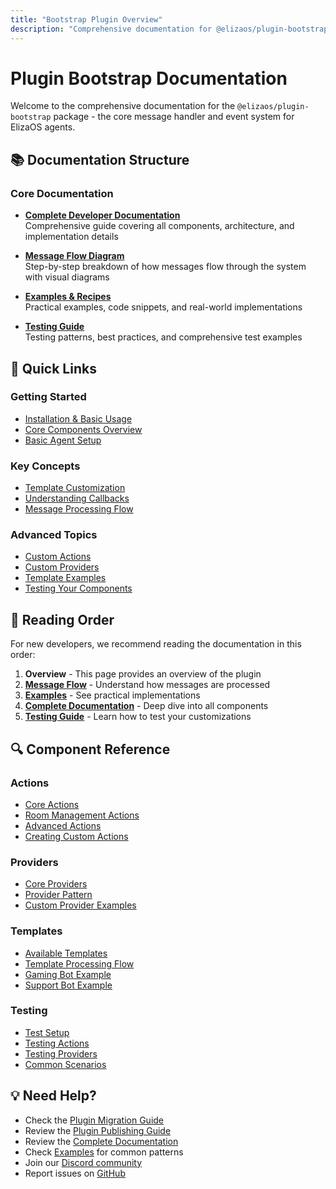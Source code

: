 ```yaml
---
title: "Bootstrap Plugin Overview"
description: "Comprehensive documentation for @elizaos/plugin-bootstrap - the core message handler and event system for ElizaOS agents"
---
```


# Plugin Bootstrap Documentation

Welcome to the comprehensive documentation for the `@elizaos/plugin-bootstrap` package - the core message handler and event system for ElizaOS agents.

## 📚 Documentation Structure

### Core Documentation

- **[Complete Developer Documentation](/deep-dive/bootstrap/complete-documentation)**  
  Comprehensive guide covering all components, architecture, and implementation details

- **[Message Flow Diagram](/deep-dive/bootstrap/message-flow)**  
  Step-by-step breakdown of how messages flow through the system with visual diagrams

- **[Examples & Recipes](/deep-dive/bootstrap/examples)**  
  Practical examples, code snippets, and real-world implementations

- **[Testing Guide](/deep-dive/bootstrap/testing-guide)**  
  Testing patterns, best practices, and comprehensive test examples

## 🚀 Quick Links

### Getting Started

- [Installation & Basic Usage](/quickstart)
- [Core Components Overview](/deep-dive/bootstrap/complete-documentation#core-components)
- [Basic Agent Setup](/deep-dive/bootstrap/examples#basic-agent-setup)

### Key Concepts

- [Template Customization](/deep-dive/bootstrap/complete-documentation#template-customization)
- [Understanding Callbacks](/deep-dive/bootstrap/complete-documentation#understanding-the-callback-mechanism)
- [Message Processing Flow](/deep-dive/bootstrap/message-flow#complete-message-flow-diagram)

### Advanced Topics

- [Custom Actions](/deep-dive/bootstrap/examples#custom-actions)
- [Custom Providers](/deep-dive/bootstrap/examples#custom-providers)
- [Template Examples](/deep-dive/bootstrap/examples#template-customization-examples)
- [Testing Your Components](/deep-dive/bootstrap/testing-guide#testing-patterns)

## 📖 Reading Order

For new developers, we recommend reading the documentation in this order:

1. **Overview** - This page provides an overview of the plugin
2. **[Message Flow](/deep-dive/bootstrap/message-flow)** - Understand how messages are processed
3. **[Examples](/deep-dive/bootstrap/examples)** - See practical implementations
4. **[Complete Documentation](/deep-dive/bootstrap/complete-documentation)** - Deep dive into all components
5. **[Testing Guide](/deep-dive/bootstrap/testing-guide)** - Learn how to test your customizations

## 🔍 Component Reference

### Actions

- [Core Actions](/deep-dive/bootstrap/complete-documentation#core-actions)
- [Room Management Actions](/deep-dive/bootstrap/complete-documentation#room-management-actions)
- [Advanced Actions](/deep-dive/bootstrap/complete-documentation#advanced-actions)
- [Creating Custom Actions](/deep-dive/bootstrap/examples#creating-custom-actions)

### Providers

- [Core Providers](/deep-dive/bootstrap/complete-documentation#core-providers)
- [Provider Pattern](/deep-dive/bootstrap/complete-documentation#provider-pattern)
- [Custom Provider Examples](/deep-dive/bootstrap/examples#custom-providers)

### Templates

- [Available Templates](/deep-dive/bootstrap/complete-documentation#available-templates)
- [Template Processing Flow](/deep-dive/bootstrap/complete-documentation#template-processing-flow)
- [Gaming Bot Example](/deep-dive/bootstrap/examples#example-1-gaming-bot-with-custom-templates)
- [Support Bot Example](/deep-dive/bootstrap/examples#example-2-customer-support-bot-with-templates)

### Testing

- [Test Setup](/deep-dive/bootstrap/testing-guide#test-setup)
- [Testing Actions](/deep-dive/bootstrap/testing-guide#testing-actions)
- [Testing Providers](/deep-dive/bootstrap/testing-guide#testing-providers)
- [Common Scenarios](/deep-dive/bootstrap/testing-guide#common-testing-scenarios)

## 💡 Need Help?

- Check the [Plugin Migration Guide](/guides/plugin-migration/overview)
- Review the [Plugin Publishing Guide](/guides/plugin-publishing-guide)
- Review the [Complete Documentation](/deep-dive/bootstrap/complete-documentation)
- Check [Examples](/deep-dive/bootstrap/examples) for common patterns
- Join our [Discord community](https://discord.gg/elizaos)
- Report issues on [GitHub](https://github.com/elizaos/eliza/issues)
